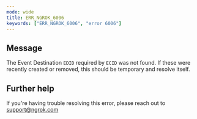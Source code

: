 ```yaml
---
mode: wide
title: ERR_NGROK_6006
keywords: ["ERR_NGROK_6006", "error 6006"]
---
```


## Message

The Event Destination `EDID` required by `ECID` was not found. If these were recently created or removed, this should be temporary and resolve itself.

## Further help

If you're having trouble resolving this error, please reach out to [support@ngrok.com](mailto:support@ngrok.com?subject=Help%20with%20ERR_NGROK_6006)
